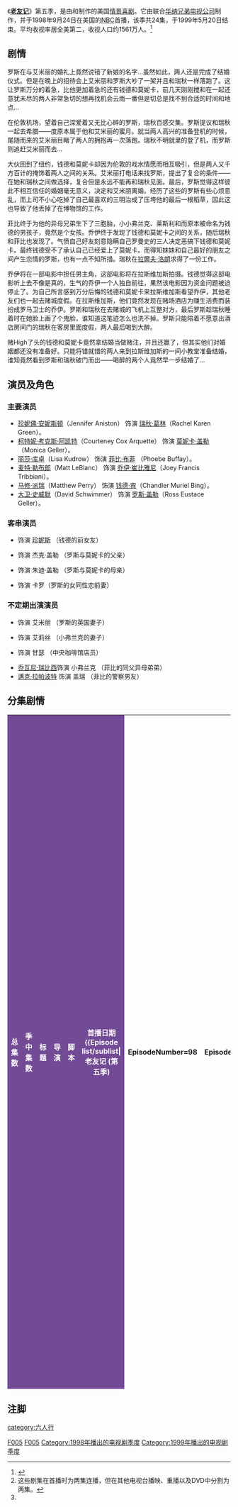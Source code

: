 {{NoteTA
|T=zh-cn:老友记 (第五季);zh-tw:六人行 (第五季);zh-hk:老友記 (第五季);
|G1=Friends
|G2=show
|1=zh-cn:憨豆先生;zh-tw:豆豆先生;zh-hk:戇豆先生;
}}
{{infobox tvseason
 |season_name = 《老友记》第五季
 |eng_name = {{lang|en|''Friends'' (Season 5)}}
 |show_name = [[老友记|老友记]]
 |image = [[File:Friends_Season_5_DVD.jpg|230px]]
 |caption = [[老友记|老友记]]第五季DVD封面
 |bgcolour     = #734A95
 |fgcolour     = #fff
 |dvd_release_date = '''1区DVD'''：2003年11月4日<br/>'''2区DVD'''：2000年5月29日<br/>'''4区DVD'''：2006年10月4日
 |dvd_format =
 |country = [[美国|美国]]
 |network = [[全国广播公司|全国广播公司]]
 |first_aired = 1998年9月24日
 |last_aired =1999年5月20日
 |num_episodes = 24
 |prev_season= [[老友记_(第四季)|第四季]]
 |next_season = [[老友记_(第六季)|第六季]]
 |episode_list = [[老友记集数列表|老友记集数列表]]
}}
《'''[[老友记|老友记]]'''》第五季，是由{{tsl|en|David Crane (writer/producer)|大衛·克雷恩}}和{{tsl|en|Marta Kauffman|瑪塔·考夫曼}}制作的美国[[情景喜剧|情景喜剧]]。它由{{tsl|en|Bright/Kauffman/Crane Productions|布萊特考夫曼克雷恩製片公司}}联合[[华纳兄弟电视公司|华纳兄弟电视公司]]制作，并于1998年9月24日在美国的[[全国广播公司|NBC]]首播，该季共24集，于1999年5月20日结束。平均收视率居全美第二，收视人口约1561万人。<ref name="Classic TV Hits98">{{cite web|url=http://www.classictvhits.com/tvratings/1998.htm|title=TV Ratings: 1998–1999|publisher=Classic TV Hits|accessdate=2009-12-13|deadurl=yes|archiveurl=https://web.archive.org/web/20100106204420/http://www.classictvhits.com/tvratings/1998.htm|archivedate=2010-01-06}}</ref>

==剧情==
罗斯在与艾米丽的婚礼上竟然说错了新娘的名字...虽然如此，两人还是完成了结婚仪式。但是在晚上的招待会上艾米丽和罗斯大吵了一架并且和瑞秋一样落跑了。这让罗斯万分的着急，比他更加着急的还有钱德和莫妮卡，前几天刚刚搅和在一起还意犹未尽的两人非常急切的想再找机会云雨一番但是切总是找不到合适的时间和地点...

在伦敦机场，望着自己深爱着又无比心碎的罗斯，瑞秋百感交集。罗斯提议和瑞秋一起去希腊——度原本属于他和艾米丽的蜜月。就当两人高兴的准备登机的时候，尾随而来的艾米丽目睹了两人的拥抱再一次落跑。瑞秋不明就里的登了机，而罗斯则追赶艾米丽而去...

大伙回到了纽约，钱德和莫妮卡却因为伦敦的戏水情愿而相互吸引，但是两人又千方百计的掩饰着两人之间的关系。艾米丽打电话来找罗斯，提出了复合的条件——在她和瑞秋之间做选择，复合但是永远不能再和瑞秋见面。最后，罗斯觉得这样彼此不相互信任的婚姻毫无意义，决定和艾米丽离婚。经历了这些的罗斯有些心烦意乱，而上司不小心吃掉了自己最喜欢的三明治成了压垮他的最后一根稻草，因此这也导致了他丢掉了在博物馆的工作。

菲比终于为他的异母兄弟生下了三胞胎，小小弗兰克、莱斯利和而原本被命名为钱德的男孩子，竟然是个女孩。乔伊终于发现了钱德和莫妮卡之间的关系，随后瑞秋和菲比也发现了。气愤自己好友刻意隐瞒自己罗曼史的三人决定恶搞下钱德和莫妮卡。最终钱德受不了承认自己已经爱上了莫妮卡。而得知妹妹和自己最好的朋友之间产生恋情的罗斯，也有一点不知所措。瑞秋在[[拉爾夫·洛朗|拉爾夫·洛朗]]求得了一份工作。

乔伊将在一部电影中担任男主角，这部电影将在拉斯维加斯拍摄。钱德觉得这部电影听上去不像是真的，生气的乔伊一个人独自前往，果然该电影因为资金问题被迫停止了。为自己所言感到万分后悔的钱德和莫妮卡来拉斯维加斯看望乔伊，其他老友们也一起去赌城度假。在拉斯维加斯，他们竟然发现在赌场酒店为赚生活费而装扮成罗马卫士的乔伊。罗斯和瑞秋在去赌城的飞机上互整对方，最后罗斯趁瑞秋睡着时在她脸上画了个鬼脸，谁知道这笔迹怎么也洗不掉。罗斯只能陪着不愿意出酒店房间门的瑞秋在客房里面度假，两人最后喝到大醉。

赌High了头的钱德和莫妮卡竟然拿结婚当做赌注，并且还赢了，但其实他们对婚姻都还没有准备好。只能将错就错的两人来到拉斯维加斯的一间小教堂准备结婚，谁知竟然看到罗斯和瑞秋破门而出——喝醉的两个人竟然早一步结婚了...

==演员及角色==
===主要演员===
*[[珍妮佛·安妮斯顿|珍妮佛·安妮斯顿]]（Jennifer Aniston） 饰演 [[瑞秋·葛林|瑞秋·葛林]]（Rachel Karen Green）。
*[[柯特妮·考克斯|柯特妮·考克斯·阿凯特]]（Courteney Cox Arquette） 饰演 [[莫妮卡·盖勒|莫妮卡·盖勒]]（Monica Geller）。
*[[丽莎·库卓|丽莎·库卓]]（Lisa Kudrow） 饰演 [[菲比·布菲|菲比·布菲]] （Phoebe Buffay）。
*[[麦特·勒布郎|麦特·勒布郎]]（Matt LeBlanc） 饰演 [[乔伊·崔比雅尼|乔伊·崔比雅尼]]（Joey Francis Tribbiani）。
*[[马修·派瑞|马修·派瑞]]（Matthew Perry） 饰演 [[钱德·宾|钱德·宾]]（Chandler Muriel Bing）。
*[[大卫·史威默|大卫·史威默]]（David Schwimmer） 饰演 [[罗斯·盖勒|罗斯·盖勒]]（Ross Eustace Geller）。

===客串演员===
* {{tsl|en|Maggie Wheeler|瑪姬·惠勒}}饰演 [[珍妮斯|珍妮斯]] （钱德的前女友）
* {{tsl|en|Elliott Gould|艾略特·古爾德}}饰演 杰克·盖勒 （罗斯与莫妮卡的父亲）
* {{tsl|en|Christina Pickles|克里斯蒂娜·皮克勒斯}}饰演 朱迪·盖勒 （罗斯与莫妮卡的母亲）
* {{tsl|en|Jane Sibbett|簡·西貝特}}饰演 卡罗（罗斯的女同性恋前妻）

===不定期出演演员===
* {{tsl|en|Helen Baxendale|海倫·巴克森代爾}} 饰演 艾米丽 （罗斯的英国妻子）
* {{tsl|en|Debra Jo Rupp|黛布拉·喬·魯普}} 饰演 艾莉丝 （小弗兰克的妻子）
* {{tsl|en|James Michael Tyler|詹姆斯·邁克爾·泰勒}}饰演 甘瑟 （中央咖啡馆店员）
* [[乔瓦尼·瑞比西|乔瓦尼·瑞比西]]饰演 小弗兰克 （菲比的同父异母弟弟）
* [[邁克·拉帕波特|邁克·拉帕波特]] 饰演 盖瑞 （菲比的警察男友）

==分集剧情==
{{See also|老友记集数列表}}
<onlyinclude>
{| class="wikitable" width="100%" style="margin-right: 0;"
|-
! style="background-color: #734A95; color: #FFF;"| 总集数
! style="background-color: #734A95; color: #FFF;"| 季中集数
! style="background-color: #734A95; color: #FFF;"| 标题
! style="background-color: #734A95; color: #FFF;"| 导演
! style="background-color: #734A95; color: #FFF;"| 脚本
! style="background-color: #734A95; color: #FFF;"| 首播日期
{{Episode list/sublist|老友记 (第五季)
|EpisodeNumber=98
|EpisodeNumber2=1
|Title=罗斯说错之后 (The One After Ross Says Rachel)
|Aux3={{Start date|1998|9|24}}
|WrittenBy=Seth Kurland
|DirectedBy={{tsl|en|Kevin Bright|凱文·布萊特}} 
|ShortSummary=罗斯在与艾米丽的婚礼上竟然说错了新娘的名字...虽然如此，两人还是完成了结婚仪式。但是在晚上的招待会上艾米丽和罗斯大吵了一架并且和瑞秋一样落跑了。这让罗斯万分的着急，比他更加着急的还有钱德和莫妮卡，前几天刚刚搅和在一起还意犹未尽的两人非常急切的想再找机会云雨一番但是切总是找不到合适的时间和地点...在伦敦机场，望着自己深爱着又无比心碎的罗斯，瑞秋百感交集。罗斯提议和瑞秋一起去希腊——度原本属于他和艾米丽的蜜月。就当两人高兴的准备登机的时候，尾随而来的艾米丽目睹了两人的拥抱再一次落跑。瑞秋不明就里的登了机，而罗斯则追赶艾米丽而去...大伙回到了纽约，钱德和莫妮卡却因为伦敦的戏水情缘而相互吸引
|LineColor=734A95
}}
{{Episode list/sublist|老友记 (第五季)
|EpisodeNumber=99
|EpisodeNumber2=2
|Title=都是那吻惹的祸 (The One with All the Kissing)
|Aux3={{Start date|1998|10|1}}
|WrittenBy={{tsl|en|Wil Calhoun|威爾·卡洪}}
|DirectedBy={{tsl|en|Gary Halvorson|加里·霍爾沃森}}
|ShortSummary=钱德和莫妮卡试图在众人面前隐瞒两人之间的关系，但是却意外的大家面前亲吻了。万般情急之下，钱德只能也吻了瑞秋和菲比，莫妮卡只能说，这是钱德从欧洲学来的礼仪。瑞秋觉得自己在感情上的决定都是错误的，所以让莫妮卡帮她下决定。菲比对其他老友的欧洲旅行经历非常的吃味，所以大家决定陪她去大西洋城度假，临行前，菲比的羊水破了...瑞秋终于按耐不住自己的情感告诉罗斯自己还爱着他。
|LineColor=734A95
}}
{{Episode list/sublist|老友记 (第五季)
|EpisodeNumber=100
|EpisodeNumber2=3
|Title=第100集 (The One Hundredth)
|AltTitle=三胞胎降生记 (The One with the Triplets)
|Aux3={{Start date|1998|10|8}}
|WrittenBy={{tsl|en|David Crane (producer)|戴維·克萊恩}}和{{tsl|en|Marta Kauffman|瑪塔·考夫曼}}
|DirectedBy=Kevin S. Bright
|ShortSummary=菲比为她的异母弟弟生下了三胞胎，乔伊在陪产的时候肾结石发作。钱德违心的告诉莫妮卡，两人的关系只是瞎胡闹，伤心的莫妮卡答应了一个男护士的约会请求，但是最终两人还是吻在了一起冰释前嫌。
'''花絮''': 这是饰演菲比的演员[[丽莎·库卓|丽莎·库卓]]最喜欢的一集。1997年在拍摄《老友记》第四季时，丽莎怀孕了，为了配合她的身孕，剧组特意安排了她为她异母弟弟代孕的情节。
|LineColor=734A95
}}
{{Episode list/sublist|老友记 (第五季)
|EpisodeNumber=101
|EpisodeNumber2=4
|Title=菲比讨厌公共电视台 (The One Where Phoebe Hates PBS)
|Aux3={{Start date|1998|10|15}}
|WrittenBy={{tsl|en|Michael Curtis (TV producer)|Michael Curtis}}
|DirectedBy={{tsl|en|Shelley Jensen|雪莉·詹森}}
|ShortSummary=乔伊在公共电视台找到了一份工作，这让菲比提起了她讨厌这家电视台。争论最后变成了乔伊认为这世界上并不存在“无私”这件事，菲比千方百计的想证明这是错误的。艾米丽同意来纽约和罗斯复合，只要他答应她断绝和瑞秋的友谊。瑞秋提到莫妮卡曾说她的秘密男友（其实就是钱德）让她享受到了前所未有的性快感，这让钱德很是窃喜。
|LineColor=734A95
}}
{{Episode list/sublist|老友记 (第五季)
|EpisodeNumber=102
|EpisodeNumber2=5
|Title=罗斯的选择 (The One with the Kips)
|Aux3={{Start date|1998|10|29}}
|WrittenBy=Scott Silveri
|DirectedBy=Dana DeValley Piazza 
|ShortSummary=钱德和莫妮卡偷偷瞒着大家去度假。有洁癖的莫妮卡对旅馆的房间老是不满意，而钱德却对电视里面的突发新闻吸引，两人大吵了一架。罗斯告诉了瑞秋他与艾米丽的协议，气愤的瑞秋也和罗斯吵了起来。乔伊无意间发现了钱德和莫妮卡的关系。
|LineColor=734A95
}}
{{Episode list/sublist|老友记 (第五季)
|EpisodeNumber=103
|EpisodeNumber2=6
|Title=野人 (The One with the Yeti)
|Aux3={{Start date|1998|11|5}}
|WrittenBy={{tsl|en|Alexa Junge}}
|DirectedBy=Gary Halvorson
|ShortSummary=艾米丽的要求变得越来越无理，罗斯只能告诉艾丽米，如果夫妻双方不能信任彼此，那婚姻也毫无意义。艾米丽承认自己并不信任罗斯，两人决定离婚。莫妮卡和瑞秋去地下储藏室找东西，竟然发现里面有个长满长发胡须的高个子"野人"，这把两个女孩吓的不轻。随后她们发现，野人原来是他们的新邻居丹尼。
|LineColor=734A95
}}
{{Episode list/sublist|老友记 (第五季)
|EpisodeNumber=104
|EpisodeNumber2=7
|Title=罗斯搬来了 (The One Where Ross Moves In)
|Aux3={{Start date|1998|11|12}}
|WrittenBy=Gigi McCreery和Perry M. Rein
|DirectedBy=Gary Halvorson 
|ShortSummary=和艾米丽的表亲合租的罗斯，在和艾米丽分手之后被赶了出来。钱德和乔伊只能收留了他。但是渐渐的，罗斯的各种怪癖让两人实在是不能忍受和他同处一个屋檐下。菲比和一个公共健康巡视员约会。一开始找餐馆茬让他们停业让菲比乐不可支，但是当菲比的新男友勒令她最喜欢的餐馆整顿甚至开始威胁中央公园咖啡馆之后，事情就变得再也不那么有趣了。丹尼邀请莫妮卡和瑞秋参加他的派对，为了吸引英俊帅气丹尼的注意，瑞秋大施手段。
|LineColor=734A95
}}
{{Episode list/sublist|老友记 (第五季)
|EpisodeNumber=105
|EpisodeNumber2=8
|Title=感恩节回忆 {{tsl|en|The One with All the Thanksgivings}}
|Aux3={{Start date|1998|11|19}}
|WrittenBy=Gregory S. Malins
|DirectedBy=Kevin S. Bright
|ShortSummary=又到了感恩节，大家开始回忆自己最糟糕的感恩节。菲比回忆起她"前世"与1862年的故事，而瑞秋则提起莫妮卡最糟糕的感恩节是为何她意外的割掉了钱德的小脚拇指——悲情感恩节的无冕之王钱德再次中招。为了向钱德道歉，莫妮卡在头上套了只火鸡想取悦钱德。被莫妮卡的举动逗乐了的钱德脱口而出自己爱她，随后又立马否认了...
'''花絮:''' 莫妮卡頭套火雞是致敬自[[戇豆先生|戇豆先生]]第七集 Merry Christmas Mr. Bean 的情節。
|LineColor=734A95
}}
{{Episode list/sublist|老友记 (第五季)
|EpisodeNumber=106
|EpisodeNumber2=9
|Title=谁动了我的三明治 (The One with Ross's Sandwich)
|Aux3={{Start date|1998|12|10}}
|WrittenBy=Ted Cohen & Andrew Reich
|DirectedBy=Gary Halvorson
|ShortSummary=有人吃掉了罗斯的三明治，这让罗斯暴走了，而且让他接近丢掉了工作。乔伊为了帮助钱德和莫妮卡掩饰他们之间的关系而遭到了其余好友们的误解。菲比报名上了文学课，瑞秋也要去。菲比是为了好好学习弥补童年的不足，而瑞秋则纯粹是为了找乐子。最后莫妮卡也报名参加了文学课，但是争强好胜的她却更加让菲比头疼。
|LineColor=734A95
}}
{{Episode list/sublist|老友记 (第五季)
|EpisodeNumber=107
|EpisodeNumber2=10
|Title=亲密兄妹 (The One with the Inappropriate Sister)
|Aux3={{Start date|1998|12|17}}
|WrittenBy=Shana Goldberg-Meehan
|DirectedBy=Dana DeValley Piazza
|ShortSummary=菲比义务帮穷人筹款过圣诞节，停职了无所事事的罗斯帮乔伊写他的剧本。瑞秋开始和丹尼约会，但是在看到丹尼和他姐姐的亲密行为之后决定放弃。
|LineColor=734A95
}}
{{Episode list/sublist|老友记 (第五季)
|EpisodeNumber=108
|EpisodeNumber2=11
|Title=新年新气象 (The One with All the Resolutions)
|Aux3={{Start date|1999|1|7}}
|WrittenBy=''故事'': Brian Boyle<br />''电视剧本'': {{tsl|en|Sarah Jane Cunningham and Suzie V. Freeman|Suzie Villandry}}
|DirectedBy={{tsl|en|Joe Regalbuto|喬·雷加布托}}
|ShortSummary=老友们在新年定下了新目标，钱德不再开老友们玩笑；瑞秋不再八卦；保守的罗斯尝试接受新鲜事物；乔伊开始学吉他；菲比学开飞机；莫妮卡则多收集朋友们的合照。瑞秋发现了莫妮卡和钱德之间的"小秘密"，但是不能说人家八卦的承诺让她憋坏了。罗斯尝试穿皮裤，这可也要了爱挖苦人又不能开玩笑的钱德的命了。
|LineColor=734A95
}}
{{Episode list/sublist|老友记 (第五季)
|EpisodeNumber=109
|EpisodeNumber2=12
|Title=钱德的应酬笑 (The One with Chandler's Work Laugh)
|Aux3={{Start date|1999|1|21}}
|WrittenBy=Alicia Sky Varinaitis
|DirectedBy=Kevin S. Bright 
|ShortSummary=莫妮卡因为发现钱德拍他老板的马屁而有点看不起他，但是也不得不为之。瑞秋千方百计诱导莫妮卡坦白出自己的秘密恋情，但是莫妮卡一直闪避着话题，这让瑞秋感到很受伤，因为她觉得自己对莫妮卡已经够坦诚了。罗斯知道艾米丽已经火速和别人订婚之后感到很沮丧，为此他和一位女士发生了一夜情，这位女士竟然是大家都熟悉的珍妮丝。
|LineColor=734A95
}}
{{Episode list/sublist|老友记 (第五季)
|EpisodeNumber=110
|EpisodeNumber2=13
|Title=乔伊的新包包 (The One with Joey's Bag)
|Aux3={{Start date|1999|2|4}}
|WrittenBy=''故事'': Michael Curtis<br />''电视剧本'': Seth Kurland
|DirectedBy={{tsl|en|Gail Mancuso|蓋爾·曼庫索}}
|ShortSummary=菲比从小照顾她长大的祖母去世了。瑞秋劝说乔伊拿一个时髦的"男士包"去试镜，但是这只过于时尚的包全把大家都逗乐了。
|LineColor=734A95
}}
{{Episode list/sublist|老友记 (第五季)
|EpisodeNumber=111
|EpisodeNumber2=14
|Title=真相大白 (The One Where Everybody Finds Out)
|Aux3={{Start date|1999|2|11}}
|WrittenBy=Alexa Junge
|DirectedBy={{tsl|en|Michael Lembeck|邁克爾·倫貝克}} 
|ShortSummary=裸体丑男要搬离他的公寓了，罗斯非常渴望能承租这间公寓。菲比在参观裸体丑男公寓的时候看到了街对面钱德和莫妮卡激情的接吻继而知道了真相。这让乔伊松了一口气，认为终于不用再帮钱德和莫妮卡隐瞒他们之间的罗曼史。但是瑞秋和菲比却不这么认为，她们决定好好的恶整那对情侣一番：菲比假扮突然对钱德发生了"性趣"，莫妮卡和钱德看清了对方的伎俩决定反整回去...罗斯发现要承租裸体丑男的公寓必须博得他的好感，但是随后他发现，他比其他人都有优势，因为只有他知道裸体丑男的特殊"爱好"。当晚，钱德和菲比两人互不相让、大飆演技。最后在乔伊的指点下，技高一筹的菲比迫使钱德亲口承认自己爱上了莫妮卡，这让大家包括莫妮卡自己都感到非常震惊...
|LineColor=734A95
}}
{{Episode list/sublist|老友记 (第五季)
|EpisodeNumber=112
|EpisodeNumber2=15
|Title=乔伊的野蛮女友 (The One with the Girl Who Hits Joey)
|Aux3={{Start date|1999|2|18}}
|WrittenBy=Adam Chase
|DirectedBy=Kevin S. Bright
|ShortSummary=罗斯终于无意间发现了钱德和莫妮卡的关系，自己最好的朋友和亲妹妹搅和在一起一时间不能让接受。但是在得知他们两人是认真交往之后，他又想到自己最好的朋友和亲妹妹恋爱倒是好事一件。乔伊开始和一个喜欢锤他的美女约会（{{tsl|en|Soleil Moon Frye|索蕾爾·默恩·弗萊}}客串），小美女个子不高手劲不小，把乔伊打的有点受不了...罗斯刚搬进公寓就被要求为即将退休的大楼管理员的退休派对捐款。有些小气的罗斯不太情愿，这让大楼里面的其他住户觉得他有点难搞。钱德和莫妮卡的关系公诸于众之后觉得有点困扰，因为大家都拿结婚来开他们玩笑。莫妮卡为钱德不愿意考虑结婚的事而感到无奈，而害怕失去莫妮卡的钱德只能硬着头皮向她求婚。但是莫妮卡拒绝了求婚，并告诉钱德她愿意等到钱德真心希望结婚的那一天，而现在很明显的，两人都没有为婚姻做好准备。
|LineColor=734A95
}}
{{Episode list/sublist|老友记 (第五季)
|EpisodeNumber=113
|EpisodeNumber2=16
|Title=警察故事 (The One with the Cop)
|Aux3={{Start date|1999|2|25}}
|WrittenBy=''故事'': Alicia Sky Varinaitis<br />''电视剧本'': Gigi McCreery和Perry M. Rein
|DirectedBy={{tsl|en|Andrew Tsao|安德魯·曹}}
|ShortSummary=菲比在中央公园咖啡馆捡到了一个警徽，贪玩的她开始假扮起警察来直到她遇到了警徽真正的主人，一名叫盖瑞的警察。在查了菲比在警察局的案底之后，盖瑞觉得菲比非常有趣，决定邀请她出来吃晚饭。罗斯买了一张新沙发，但是小气的他却拒绝付一大笔运费，结果他和瑞秋飞了好大的劲也没能将沙发搬回公寓里。乔伊做了一个有关于莫妮卡的梦，醒来之后觉得自己爱上了莫妮卡。最后他觉得自己是开始羡慕起钱德和莫妮卡这样稳定的男女关系来了。
|LineColor=734A95
}}
{{Episode list/sublist|老友记 (第五季)
|EpisodeNumber=114
|EpisodeNumber2=17
|Title=瑞秋的无心之吻 (The One with Rachel's Inadvertent Kiss)
|Aux3={{Start date|1999|3|18}}
|WrittenBy=Andrew Reich和Ted Cohen
|DirectedBy=Shelley Jensen
|ShortSummary=瑞秋去[[拉爾夫·洛朗|拉爾夫·洛朗]]面试，却不小心问了她的面试官和日后的上司。莫妮卡想证明自己和钱德比菲比和她新男友感情更好。
|LineColor=734A95
}}
{{Episode list/sublist|老友记 (第五季)
|EpisodeNumber=115
|EpisodeNumber2=18
|Title=瑞秋抽烟 The One Where Rachel Smokes
|Aux3={{Start date|1999|4|8}}
|WrittenBy=Michael Curtis
|DirectedBy={{tsl|en|Todd Holland|托德·霍蘭德}}
|ShortSummary=瑞秋为了和同事和上司拉近距离开始学抽烟。乔伊和罗斯的儿子本一起面试一个广告，但是导演将本和另一位来试镜的父亲配对。莫妮卡和菲比决定为瑞秋举办一个生日派对，但是事事都像控制的莫妮卡有点让菲比受不了，为了安抚菲比，莫妮卡只好委派菲比负责纸杯和冰块... 
|LineColor=734A95
}}
{{Episode list/sublist|老友记 (第五季)
|EpisodeNumber=116
|EpisodeNumber2=19
|Title=罗斯不会搭讪 (The One Where Ross Can't Flirt)
|Aux3={{Start date|1999|4|22}}
|WrittenBy=Doty Abrams
|DirectedBy=Gail Mancuso
|ShortSummary=罗斯想和送披萨的女孩搭讪，但不知道如何开口。因此他订了一堆的披萨想引起她的注意。乔伊邀请他的奶奶来看热门影集《{{tsl|en|Law and Order|法律与秩序}}》中有他参演的那集，但是播出中却发现他的镜头全部被剪了。他只能趁着大家看电视的时候偷偷补拍了2分钟的镜头让奶奶不至于失望。莫妮卡问菲比要还借给她的一对耳环，而菲比将耳环转借给了瑞秋，谁知道瑞秋竟然弄丢了一只... 
|LineColor=734A95
}}
{{Episode list/sublist|老友记 (第五季)
|EpisodeNumber=117
|EpisodeNumber2=20
|Title=夜间巡逻 (The One with the Ride-Along)
|Aux3={{Start date|1999|4|29}}
|WrittenBy=Shana Goldberg-Meehan和Seth Kurland
|DirectedBy=Gary Halvorson
|ShortSummary=罗斯、乔伊和钱德跟着菲比的警察男友盖瑞一起夜间巡逻。一辆汽车的回火声让大家以为是枪击声，乔伊扑倒罗斯的身上想保护他，这表现让盖瑞大加赞扬却让钱德很是吃醋，因为他觉得乔伊更加关心罗斯而不是他。事后才发现，罗斯但是想保护的只是新买的三明治而已。瑞秋在罗斯的公寓里面听到了罗斯前妻艾米丽的留言，即将再次结婚的艾米丽有些彷徨是不是该给罗斯第二次机会...想掩盖自己听过这条留言的瑞秋却不小心把留言给删掉了，这让瑞秋很纠结，是不是该告诉罗斯留言的内容。
|LineColor=734A95
}}
{{Episode list/sublist|老友记 (第五季)
|EpisodeNumber=118
|EpisodeNumber2=21
|Title=有够无聊 (The One with the Ball)
|Aux3={{Start date|1999|5|6}}
|WrittenBy=''故事'': Scott Silveri<br />''电视剧本'': Gregory S. Malins
|DirectedBy=Gary Halvorson
|ShortSummary=菲比和盖瑞同居了，但是在盖瑞射杀了早晨在他们窗口鸣唱的一只小鸟之后，两人火速分手。瑞秋买了一只没有毛的猫，相貌丑陋且把瑞秋抓的满身伤痕。罗斯和乔伊开始玩一个球，在两人之间不停的丢和接。乔伊说，他们可以创造一个丢接球不着地的记录，这让很无聊的两人很兴奋。随后对创造记录什么的特别感兴趣的莫妮卡也参加了进来。
|LineColor=734A95
}}
{{Episode list/sublist|老友记 (第五季)
|EpisodeNumber=119
|EpisodeNumber2=22
|Title=乔伊的大机会 (The One with Joey's Big Break)
|Aux3={{Start date|1999|5|13}}
|WrittenBy=''故事'': Shana Goldberg-Meehan<br />''电视剧本'': Wil Calhoun
|DirectedBy=Gary Halvorson
|ShortSummary=乔伊得到了在一部在拉斯维加斯开拍的电影中领衔主演的机会。当钱德得知在影片赚钱之前乔伊拿不到片酬之后，虽然觉得这并不是乔伊演艺生涯大突破的好机会但是还是同意开车送他去拉斯维加斯。在去赌城的路上，钱德提起了他对于这部电影的真实看法，这让乔伊很生气，并把钱德赶下了车独自一人去了赌城。到达片场之后，乔伊发现影片因为财政困难而暂时停拍了，他也被困在了拉斯维加斯。钱德致电乔伊想表达自己的歉意，但是乔伊装作若无其事的样子其实他只能在赌场里面扮演罗马卫士和客人合影赚取生活费。菲比对罗斯很生气，但是却怎么也想不起来为什么对罗斯生气。瑞秋不想去看眼科医生，因为她对所有和眼睛有关的东西都很敏感，但是最后却被莫妮卡带领的众人制服了。
|LineColor=734A95
}}
{{Episode list/sublist|老友记 (第五季)
|EpisodeNumber=120
|EpisodeNumber2=23
|Title=拉斯维加斯 (The One in Vegas 1)
|Aux3={{Start date|1999|5|20}}<ref name="Double">这些剧集在首播时为两集连播，但在其他电视台播映、重播以及DVD中分割为两集。</ref>
|WrittenBy=Ted Cohen和Andrew Reich
|DirectedBy=Kevin S. Bright
|ShortSummary=莫妮卡瞒着钱德和前男友理查一起吃午餐。随后莫妮卡和钱德邀请大家一起去拉斯维加斯看完乔伊并过他们自己的周年纪念。但是还是对老友们伦敦之行耿耿于怀的菲比非要拿两次旅行作比较。在赌场里，他们发现了饰演守卫的乔伊得知了一切。晚一天出发的罗斯和瑞秋，一个人在家的瑞秋在公寓里面裸体，这让罗斯误以为她是在勾引自己闹了个笑话。为了扳回颜面在飞机上他在瑞秋的脸上画了个鬼脸...
|LineColor=734A95
}}
{{Episode list/sublist|老友记 (第五季)
|EpisodeNumber=121
|EpisodeNumber2=24
|Title=拉斯维加斯 (The One in Vegas 2)
|Aux3={{Start date|1999|5|20}}<ref name="Double" />
|WrittenBy=Gregory S. Malins和Scott Silveri
|DirectedBy=Kevin S. Bright
|ShortSummary=当瑞秋和罗斯抵达拉斯维加斯，竟然发现画在瑞秋脸上的鬼脸怎么也洗不掉，罗斯只能陪不愿意出房间的瑞秋在客房里喝了个烂醉。乔伊发现了一个和他的手长的一样的人并想以此发财。菲比和一个跟着她的老太太起了争执。钱德和莫妮卡准备在赌城结婚，当他们到教堂的时候，竟然发现喝的不分东西南北的罗斯和瑞秋早他们一步成了婚...
|LineColor=734A95
}}
|}</onlyinclude>

==注脚==
<references/>

{{Friends}}

{{DEFAULTSORT:Friends (Season 5)}}
[[category:六人行|category:六人行]]
[[Category:美國電視劇各集列表|F005]]
[[Category:電視情境喜劇各集列表|F005]]
[[Category:1998年播出的电视剧季度|Category:1998年播出的电视剧季度]]
[[Category:1999年播出的电视剧季度|Category:1999年播出的电视剧季度]]